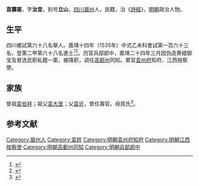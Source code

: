 {{明清人物信息框
| 姓名 = 袁襲裳
| 原名 =
| 圖片名稱= 
| 圖片大小 =
| 圖片說明 = 
| 最高職務 =
| 國家 = 大明太中大夫江西按察使
| 爵位 =
| 籍貫 = [[四川|四川]][[眉州|眉州]]
| 族裔 = 
| 字號 = 
| 諡號 =
| 出生日期 = 十一月初七日
| 出生地點 =  
| 逝世日期 = 卒年不詳 
| 逝世地點 =
| 墓葬 =
| 配偶 = 馬氏程氏
| 親屬 = 曾祖[[袁伯祥|袁伯祥]]，祖[[袁大昱|袁大昱]]，父[[袁圻|袁圻]]，母周氏
| 出身 =
* 嘉靖十四年乙未科進士出身
| 經歷 =
| 著作 = 
}}
'''袁襲裳'''{{BD|1498年||？年||}}，字'''汝宜'''，别号'''立山'''，[[四川|四川]][[眉州|眉州]]人，民籍，治《[[詩經|詩經]]》，[[明朝|明朝]]政治人物。

== 生平 ==
四川鄉試第六十八名舉人。嘉靖十四年（1535年）中式乙未科會試第一百六十三名，登第二甲第六十八名進士<ref>{{Cite book|title=《皇明贡举考》卷五|author=[[张朝瑞|张朝瑞]]|publisher=《续修四库全书》史部第828册|year=|isbn=|location=|pages=}}</ref><ref>{{Cite book|title=贡举志五种 上|author=鲁小俊，江俊伟著|publisher=武汉大学出版社|year=2009|isbn=978-7-307-07043-1|location=武汉|pages=}}</ref>。历官兵部郎中，嘉靖二十四年三月因伪造黄蜡御宝及冒选武职私籍一案，被降职，调任[[高邮州|高邮州]]同知。累官[[袁州府|袁州府]]知府、江西按察使。

== 家族 ==
曾祖[[袁伯祥|袁伯祥]]；祖父[[袁大昱|袁大昱]]；父[[袁圻|袁圻]]，曾任壽官。母周氏<ref>{{Cite book|title=天一阁藏明代科举录选刊 登科录 点校本|author=龚延明主编|publisher=宁波出版社|year=2016|isbn=978-7-5526-2320-8|location=宁波|pages=|quote=《天一閣藏明代科舉錄選刊.登科錄》之《嘉靖十四年乙未科進士登科錄》}}</ref>。

==参考文献==
{{reflist}}

{{start box}}
{{s-off}}
{{s-before|[[李人龍_(嘉靖進士)|李人龍]]}}
{{s-title|明朝袁州府知府|1553年－1556年}}
{{s-after|[[張任_(嘉靖進士)|張任]]}}
{{end box}}

{{嘉靖十四年乙未科殿試金榜}}

{{DEFAULTSORT:}}
[[Category:眉州人|Category:眉州人]]
[[Category:袁姓|Category:袁姓]]
[[Category:明朝袁州府知府|Category:明朝袁州府知府]]
[[Category:明朝江西按察使|Category:明朝江西按察使]]
[[Category:明朝高郵州同知|Category:明朝高郵州同知]]
[[Category:明朝兵部郎中|Category:明朝兵部郎中]]
{{明朝人物小作品}}